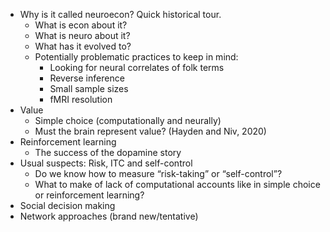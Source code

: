 - Why is it called neuroecon? Quick historical tour.  
	- What is econ about it?  
	- What is neuro about it?  
	- What has it evolved to?  
	- Potentially problematic practices to keep in mind:  
		- Looking for neural correlates of folk terms  
		- Reverse inference  
		- Small sample sizes  
		- fMRI resolution  
- Value  
	- Simple choice (computationally and neurally)
	- Must the brain represent value? (Hayden and Niv, 2020)  
- Reinforcement learning
	- The success of the dopamine story 
- Usual suspects: Risk, ITC and self-control
	- Do we know how to measure "risk-taking" or "self-control"?  
	- What to make of lack of computational accounts like in simple choice or reinforcement learning?      
- Social decision making
- Network approaches (brand new/tentative) 
